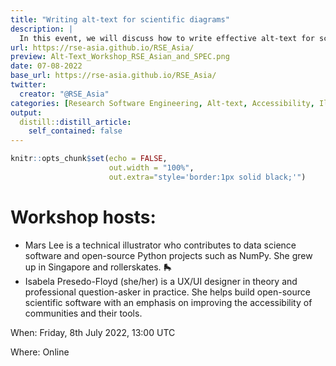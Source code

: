 ```yaml
---
title: "Writing alt-text for scientific diagrams"
description: |
  In this event, we will discuss how to write effective alt-text for scientific diagrams. We will cover best practices, common pitfalls, and tools that can help you create accessible content.
url: https://rse-asia.github.io/RSE_Asia/
preview: Alt-Text_Workshop_RSE_Asian_and_SPEC.png 
date: 07-08-2022
base_url: https://rse-asia.github.io/RSE_Asia/
twitter:
  creator: "@RSE_Asia"
categories: [Research Software Engineering, Alt-text, Accessibility, Illustration]
output:
  distill::distill_article:
    self_contained: false
---
```


```r
knitr::opts_chunk$set(echo = FALSE,
                      out.width = "100%",
                      out.extra="style='border:1px solid black;'")
```

# Workshop hosts:

- Mars Lee is a technical illustrator who contributes to data science software and open-source Python projects such as NumPy. She grew up in Singapore and rollerskates. 🛼
- Isabela Presedo-Floyd (she/her) is a UX/UI designer in theory and professional question-asker in practice. She helps build open-source scientific software with an emphasis on improving the accessibility of communities and their tools.

When: Friday, 8th July 2022, 13:00 UTC

Where: Online
